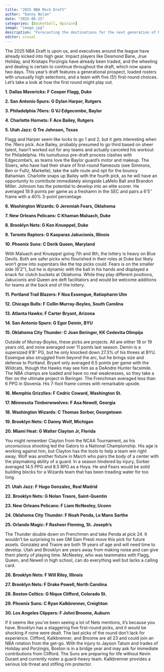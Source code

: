 ```yaml
---
title: "2025 NBA Mock Draft"
author: "Danny Nolan"
date: "2025-06-25"
categories: [Basketball, Opinion]
image: "image.jpg"
description: "Forecasting the destinations for the next generation of NBA stars"
editor: visual
---
```


The 2025 NBA Draft is upon us, and executives around the league have already kicked into high gear. Impact players like Desmond Bane, Jrue Holiday, and Kristaps Porzingis have already been traded, and the wheeling and dealing is certain to continue throughout the draft, which now spans two days. This year's draft features a generational prospect, loaded rosters with unusually high selections, and a team with five (5!) first-round choices. Let's take a look at how the first round might play out.

**1. Dallas Mavericks: F Cooper Flagg, Duke**

**2. San Antonio Spurs: G Dylan Harper, Rutgers**

**3. Philadelphia 76ers: G VJ Edgecombe, Baylor**

**4. Charlotte Hornets: F Ace Bailey, Rutgers**

**5. Utah Jazz: G Tre Johnson, Texas**

Flagg and Harper seem like locks to go 1 and 2, but it gets interesting when the 76ers pick. Ace Bailey, probably presumed to go third based on sheer talent, hasn't worked out for any teams and actually canceled his workout for Philadelphia. His tumultuous pre-draft process clashes with Edgecombe's, as teams love the Baylor guard's motor and makeup. The Sixers, who have had their share of first-round flameouts (see Simmons, Ben or Fultz, Markelle), take the safe route and opt for the bouncy Bahamian. Charlotte snaps up Bailey with the fourth pick, as he will have an opportunity to contribute immediately alongside LaMelo Ball and Brandon Miller. Johnson has the potential to develop into an elite scorer. He averaged 19.9 points per game as a freshamn in the SEC and pairs a 6'5'' frame with a 40% 3-point percentage.

**6. Washington Wizards: G Jeremiah Fears, Oklahoma**

**7. New Orleans Pelicans: C Khaman Maluach, Duke**

**8. Brooklyn Nets: G Kon Knueppel, Duke**

**9. Toronto Raptors: G Kasparas Jakucionis, Illinois**

**10. Phoenix Suns: C Derik Queen, Maryland**

With Maluach and Knueppel going 7th and 8th, the lottery is heavy on Blue Devils. Both are safer picks who flourished in their roles at Duke but likely won't grow into superstars like the top picks could. Fears is on the smaller side (6'2''), but he is dynamic with the ball in his hands and displayed a knack for clutch buckets at Oklahoma. While they play different positions, Jakucionis and Queen are deft facilitators and would be welcome additions for teams at the back end of the lottery.

**11. Portland Trail Blazers: F Noa Essengue, Ratiopharm Ulm**

**12. Chicago Bulls: F Collin Murray-Boyles, South Carolina**

**13. Atlanta Hawks: F Carter Bryant, Arizona**

**14. San Antonio Spurs: G Egor Demin, BYU**

**15. Oklahoma City Thunder: C Joan Beringer, KK Cedevita Olimpija**

Outside of Murray-Boyles, these picks are projects. All are either 18 or 19 years old, and none averaged over 11 points last season. Demin is a supersized 6'8'' PG, but he only knocked down 27.3% of his threes at BYU. Essengue also struggled from beyond the arc, but he brings size and defense to Portland. Bryant only averaged 6.5 points per game with the Wildcats, though the Hawks may see him as a DeAndre Hunter facsimile. The NBA champs are loaded and have no real weaknesses, so they take a flier on the ultimate project in Beringer. The Frenchman averaged less than 6 PPG in Slovenia. His 7-foot frame comes with remarkable upside.

**16. Memphis Grizzlies: F Cedric Coward, Washington St.**

**17. Minnesota Timberwwolves: F Asa Newell, Georgia**

**18. Washington Wizards: C Thomas Sorber, Georgetown**

**19. Brooklyn Nets: C Danny Wolf, Michigan**

**20. Miami Heat: G Walter Clayton Jr, Florida**

You might remember Clayton from the NCAA Tournament, as his unconscious shooting led the Gators to a National Championship. His age is working against him, but Clayton has the tools to help a team win right away. Wolf was another fixture in March who pairs the body of a center with the playmaking ability of a guard. In a season hindered by injury, Sorber averaged 14.5 PPG and 8.5 RPG as a Hoya. He and Fears would be solid building blocks for a Wizards team that has been treading water for too long.

**21. Utah Jazz: F Hugo Gonzalez, Real Madrid**

**22. Brooklyn Nets: G Nolan Traore, Saint-Quentin**

**23. New Orleans Pelicans: F Liam NcNeeley, Uconn**

**24. Oklahoma City Thunder: F Noah Penda, Le Mans Sarthe**

**25. Orlando Magic: F Rasheer Fleming, St. Joseph's**

The Thunder double down on Frenchmen and take Penda at pick 24. It wouldn't be surprising to see GM Sam Presti move this pick for future assets. Gonzalez and Traore are both 19 years of age and will need time to develop. Utah and Brooklyn are years away from making noise and can give them plenty of playing time. McNeeley, who was teammates with Flagg, Queen, and Newell in high school, can do everything well but lacks a calling card.

**26. Brooklyn Nets: F Will Riley, Illinois**

**27. Brooklyn Nets: F Drake Powell, North Carolina**

**28. Boston Celtics: G Nique Clifford, Colorado St.**

**29. Phoenix Suns: C Ryan Kalkbrenner, Creighton**

**30. Los Angeles Clippers: F Johni Broome, Auburn**

If it seems like you've been seeing a lot of Nets mentions, it's because you have. Brooklyn has a staggering five first-round picks, and it would be shocking if none were dealt. The last picks of the round don't lack for experience. Clifford, Kalkbrenner, and Broome are all 23 and could join an NBA rotation from the get-go. With the injury to Jayson Tatum and trades of Holiday and Porzingis, Boston is in a bridge year and may ask for immediate contributions from Clifford. The Suns are preparing for life without Kevin Durant and currently roster a guard-heavy team. Kalkbrenner provides a serious lob threat and stifling rim protector.
